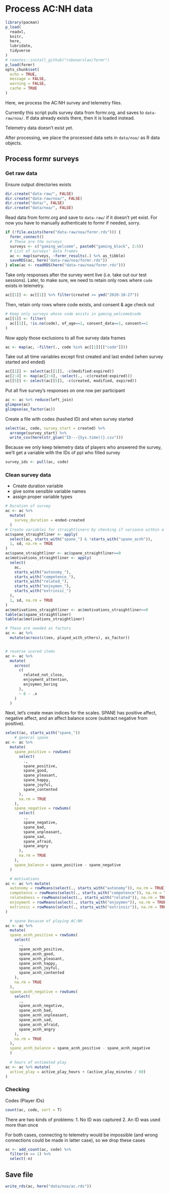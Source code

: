 # Process AC:NH data

```r
library(pacman)
p_load(
  readxl,
  knitr,
  here,
  lubridate,
  tidyverse
)
# remotes::install_github("rubenarslan/formr")
p_load(formr)
opts_chunk$set(
  echo = TRUE, 
  message = FALSE, 
  warning = FALSE, 
  cache = TRUE
)
```

Here, we process the AC:NH survey and telemetry files.

Currently this script pulls survey data from formr.org, and saves to `data-raw/noa/`. If data already exists there, then it is loaded instead.

Telemetry data doesn't exist yet.

After processing, we place the processed data sets in `data/noa/` as R data objects.

## Process formr surveys

### Get raw data

Ensure output directories exists

```r
dir.create("data-raw/", FALSE)
dir.create("data-raw/noa/", FALSE)
dir.create("data/", FALSE)
dir.create("data/noa/", FALSE)
```

Read data from formr.org and save to `data-raw/` if it doesn't yet exist. For now you have to manually authenticate to formr if needed, sorry.

```r
if (!file.exists(here("data-raw/noa/formr.rds"))) {
  formr_connect()
  # These are the surveys
  surveys <- c("gaming_welcome", paste0("gaming_block", 2:5))
  # List of surveys' data frames
  ac <- map(surveys, ~formr_results(.) %>% as_tibble)
  saveRDS(ac, here("data-raw/noa/formr.rds"))
} else(ac <- readRDS(here("data-raw/noa/formr.rds")))
```

Take only responses after the survey went live (i.e. take out our test sessions). Later, to make sure, we need to retain only rows where `code` exists in telemetry.

```r
ac[[1]] <- ac[[1]] %>% filter(created >= ymd("2020-10-27"))
```

Then, retain only rows where code exists, and consent & age check out

```r
# Keep only surveys whose code exists in gaming_welcome$code
ac[[1]] <- filter(
  ac[[1]], !is.na(code), of_age==1, consent_data==1, consent==1
)
```

Now apply those exclusions to all five survey data frames

```r
ac <- map(ac, ~filter(., code %in% ac[[1]][["code"]]))
```

Take out all time variables except first created and last ended (when survey started and ended)

```r
ac[[1]] <- select(ac[[1]], -c(modified:expired))
ac[2:4] <- map(ac[2:4], ~select(., -c(created:expired)))
ac[[5]] <- select(ac[[5]], -c(created, modified, expired))
```

Put all five survey's responses on one row per participant

```r
ac <- ac %>% reduce(left_join)
glimpse(ac)
glimpse(as_factor(ac))
```

Create a file with codes (hashed ID) and when survey started

```r
select(ac, code, survey_start = created) %>% 
  arrange(survey_start) %>% 
  write_csv(here(str_glue("ID---{Sys.time()}.csv")))
```

Because we only keep telemetry data of players who answered the survey, we'll get a variable with the IDs of ppl who filled survey

```r
survey_ids <- pull(ac, code) 
```


### Clean survey data

- Create duration variable
- give some sensible variable names
- assign proper variable types

```r
# Duration of survey
ac <- ac %>% 
  mutate(
    survey_duration = ended-created
  )
# Create variables for straightliners by checking if variance within a block of questions is zero
ac$spane_straightliner <- apply(
  select(ac, starts_with("spane_") & !starts_with("spane_acnh")), 
  1, sd, na.rm = TRUE
)
ac$spane_straightliner <- ac$spane_straightliner==0
ac$motivations_straightliner <- apply(
  select(
    ac, 
    starts_with("autonomy_"), 
    starts_with("competence_"), 
    starts_with("related_"), 
    starts_with("enjoymen_"), 
    starts_with("extrinsic_")
  ), 
  1, sd, na.rm = TRUE
)
ac$motivations_straightliner <- ac$motivations_straightliner==0
table(ac$spane_straightliner)
table(ac$motivations_straightliner)

# These are needed as factors
ac <- ac %>% 
  mutate(across(c(sex, played_with_others), as_factor))


# reverse scored items
ac <- ac %>% 
  mutate(
    across(
      c(
        related_not_close,
        enjoyment_attention,
        enjoymen_boring
      ),
      ~ 8 - .x
    )
  )
```

Next, let's create mean indices for the scales.
SPANE has positive affect, negative affect, and an affect balance score (subtract negative from positive).
```r
select(ac, starts_with("spane_"))
    # general spane
ac <- ac %>% 
  mutate(
    spane_positive = rowSums(
      select(
        .,
        spane_positive,
        spane_good,
        spane_pleasant,
        spane_happy,
        spane_joyful,
        spane_contented
      ),
      na.rm = TRUE
    ),
    spane_negative = rowSums(
      select(
        .,
        spane_negative,
        spane_bad,
        spane_unpleasant,
        spane_sad,
        spane_afraid,
        spane_angry
      ),
      na.rm = TRUE
    ),
    spane_balance = spane_positive - spane_negative
  )

  # motivations
ac <- ac %>% mutate(
  autonomy = rowMeans(select(., starts_with("autonomy")), na.rm = TRUE),
  competence = rowMeans(select(., starts_with("competence")), na.rm = TRUE),
  relatedness = rowMeans(select(., starts_with("related")), na.rm = TRUE),
  enjoyment = rowMeans(select(., starts_with("enjoymen")), na.rm = TRUE),
  extrinsic = rowMeans(select(., starts_with("extrinsic")), na.rm = TRUE)
)

  # spane because of playing AC:NH
ac <- ac %>% 
  mutate(
  spane_acnh_positive = rowSums(
    select(
      .,
      spane_acnh_positive,
      spane_acnh_good,
      spane_acnh_pleasant,
      spane_acnh_happy,
      spane_acnh_joyful,
      spane_acnh_contented
    ),
    na.rm = TRUE
  ),
  spane_acnh_negative = rowSums(
    select(
      .,
      spane_acnh_negative,
      spane_acnh_bad,
      spane_acnh_unpleasant,
      spane_acnh_sad,
      spane_acnh_afraid,
      spane_acnh_angry
    ),
    na.rm = TRUE
  ),
  spane_acnh_balance = spane_acnh_positive - spane_acnh_negative
  )
  
  # hours of estimated play
ac <- ac %>% mutate(
  active_play = active_play_hours + (active_play_minutes / 60)
)
```

### Checking

Codes (Player IDs)

```r
count(ac, code, sort = T)
```

There are two kinds of problems:
1. No ID was captured
2. An ID was used more than once

For both cases, connecting to telemetry would be impossible (and wrong connections could be made in latter case), so we drop these cases

```r
ac <- add_count(ac, code) %>% 
  filter(n == 1) %>% 
  select(-n)
```

## Save file

```r
write_rds(ac, here("data/noa/ac.rds"))
```
